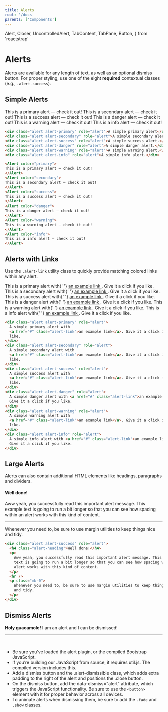 ```yaml
---
title: Alerts
root: '/docs'
parents: ['Components']
---
```


  Alert,
  Closer,
  UncontrolledAlert,
  TabContent,
  TabPane,
  Button,
} from 'reactstrap'










# Alerts

Alerts are available for any length of text, as well as an optional dismiss button. For proper styling, use one of the eight **required** contextual classes (e.g., `.alert-success`).

## Simple Alerts


<ComponentPreview>
  <Alert color="primary">This is a primary alert — check it out!</Alert>
  <Alert color="secondary">This is a secondary alert — check it out!</Alert>
  <Alert color="success">This is a success alert — check it out!</Alert>
  <Alert color="danger">This is a danger alert — check it out!</Alert>
  <Alert color="warning">This is a warning alert — check it out!</Alert>
  <Alert color="info">This is a info alert — check it out!</Alert>
</ComponentPreview>


<CodePreview>
<HtmlCodeBlock>


```html
<div class="alert alert-primary" role="alert">A simple primary alert</div>
<div class="alert alert-secondary" role="alert">A simple secondary alert.</div>
<div class="alert alert-success" role="alert">A simple success alert.</div>
<div class="alert alert-danger" role="alert">A simple danger alert.</div>
<div class="alert alert-warning" role="alert">A simple warning alert.</div>
<div class="alert alert-info" role="alert">A simple info alert.</div>
```

</HtmlCodeBlock>

<ReactCodeBlock>

```html
<Alert color="primary">
This is a primary alert — check it out!
</Alert>
<Alert color="secondary">
This is a secondary alert — check it out!
</Alert>
<Alert color="success">
This is a success alert — check it out!
</Alert>
<Alert color="danger">
This is a danger alert — check it out!
</Alert>
<Alert color="warning">
This is a warning alert — check it out!
</Alert>
<Alert color="info">
This is a info alert — check it out!
</Alert>
```

</ReactCodeBlock>
</CodePreview>




## Alerts with Links

Use the `.alert-link` utility class to quickly provide matching colored links within any alert.

<ComponentPreview>
  <Alert color="primary">
    This is a primary alert with{' '}
    <a href="#" className="alert-link">
      an example link
    </a>
    . Give it a click if you like.
  </Alert>
  <Alert color="secondary">
    This is a secondary alert with{' '}
    <a href="#" className="alert-link">
      an example link
    </a>
    . Give it a click if you like.
  </Alert>
  <Alert color="success">
    This is a success alert with{' '}
    <a href="#" className="alert-link">
      an example link
    </a>
    . Give it a click if you like.
  </Alert>
  <Alert color="danger">
    This is a danger alert with{' '}
    <a href="#" className="alert-link">
      an example link
    </a>
    . Give it a click if you like.
  </Alert>
  <Alert color="warning">
    This is a warning alert with{' '}
    <a href="#" className="alert-link">
      an example link
    </a>
    . Give it a click if you like.
  </Alert>
  <Alert color="info">
    This is a info alert with{' '}
    <a href="#" className="alert-link">
      an example link
    </a>
    . Give it a click if you like.
  </Alert>
</ComponentPreview>

```html
<div class="alert alert-primary" role="alert">
  A simple primary alert with
  <a href="#" class="alert-link">an example link</a>. Give it a click if you
  like.
</div>
<div class="alert alert-secondary" role="alert">
  A simple secondary alert with
  <a href="#" class="alert-link">an example link</a>. Give it a click if you
  like.
</div>
<div class="alert alert-success" role="alert">
  A simple success alert with
  <a href="#" class="alert-link">an example link</a>. Give it a click if you
  like.
</div>
<div class="alert alert-danger" role="alert">
  A simple danger alert with <a href="#" class="alert-link">an example link</a>.
  Give it a click if you like.
</div>
<div class="alert alert-warning" role="alert">
  A simple warning alert with
  <a href="#" class="alert-link">an example link</a>. Give it a click if you
  like.
</div>
<div class="alert alert-info" role="alert">
  A simple info alert with <a href="#" class="alert-link">an example link</a>.
  Give it a click if you like.
</div>
```

## Large Alerts

Alerts can also contain additional HTML elements like headings, paragraphs and dividers.

<ComponentPreview>
  <Alert color="success">
    <h4 className="alert-heading">Well done!</h4>
    <p>
      Aww yeah, you successfully read this important alert message. This example
      text is going to run a bit longer so that you can see how spacing within
      an alert works with this kind of content.
    </p>
    <hr />
    <p className="mb-0">
      Whenever you need to, be sure to use margin utilities to keep things nice
      and tidy.
    </p>
  </Alert>
</ComponentPreview>

```html
<div class="alert alert-success" role="alert">
  <h4 class="alert-heading">Well done!</h4>
  <p>
    Aww yeah, you successfully read this important alert message. This example
    text is going to run a bit longer so that you can see how spacing within an
    alert works with this kind of content.
  </p>
  <hr />
  <p class="mb-0">
    Whenever you need to, be sure to use margin utilities to keep things nice
    and tidy.
  </p>
</div>
```

## Dismiss Alerts

<ComponentPreview>
  <UncontrolledAlert color="info">
    <strong>Holy guacamole!</strong> I am an alert and I can be dismissed!
  </UncontrolledAlert>
</ComponentPreview>

<br />

---

<br />

- Be sure you’ve loaded the alert plugin, or the compiled Bootstrap JavaScript.
- If you’re building our JavaScript from source, it requires util.js. The compiled version includes this.
- Add a dismiss button and the .alert-dismissible class, which adds extra padding to the right of the alert and positions the .close button.
- On the dismiss button, add the data-dismiss="alert" attribute, which triggers the JavaScript functionality. Be sure to use the `<button>` element with it for proper behavior across all devices.
- To animate alerts when dismissing them, be sure to add the `.fade` and `.show` classes.
